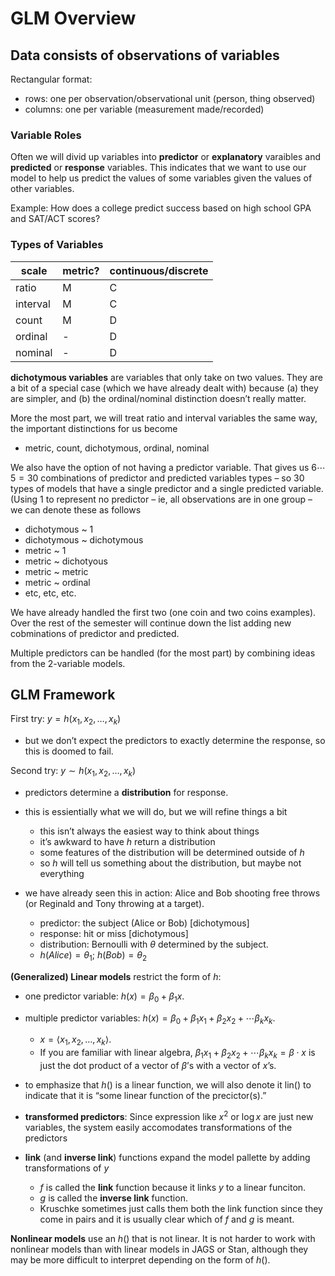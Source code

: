 
# GLM Overview

## Data consists of observations of variables

Rectangular format:

  * rows: one per observation/observational unit (person, thing observed)
  * columns: one per variable (measurement made/recorded)
  
### Variable Roles

Often we will divid up variables into **predictor** or **explanatory** 
varaibles and **predicted** or **response** variables.  This indicates 
that we want to use our model to help us predict the values of some variables
given the values of other variables.

Example: How does a college predict success based on high school GPA and 
SAT/ACT scores?



### Types of Variables

scale     |     metric?    | continuous/discrete
--------- | -------------- | ----------------
ratio     |       M        |        C
interval  |       M        |        C
count     |       M        |        D        
ordinal   |       -        |        D        
nominal   |       -        |        D        

**dichotymous variables** are variables that only take on two values.
They are a bit of a special case (which we have already dealt with) because
(a) they are simpler, and (b) the ordinal/nominal distinction doesn't 
really matter.

More the most part, we will treat ratio and interval variables the same way,
the important distinctions for us become

* metric, count, dichotymous, ordinal, nominal

We also have the option of not having a predictor variable. That gives 
us $6 \cdots 5 = 30$ combinations of predictor and predicted variables types -- 
so 30 types of models that have a single predictor and a single predicted
variable. (Using 1 to represent no predictor 
-- ie, all observations are in one group -- we can denote these as follows

* dichotymous ~ 1
* dichotymous ~ dichotymous
* metric ~ 1
* metric ~ dichotyous
* metric ~ metric
* metric ~ ordinal
* etc, etc, etc.

We have already handled the first two (one coin and two coins examples).
Over the rest of the semester will continue down the list adding new 
cobminations of predictor and predicted.

Multiple predictors can be handled (for the most part) by 
combining ideas from the 2-variable models.
  
## GLM Framework

First try: $y = h(x_1, x_2, \dots, x_k)$

  * but we don't expect the predictors to exactly determine the response,
  so this is doomed to fail.
  
Second try: $y \sim h(x_1, x_2, \dots, x_k)$

* predictors determine a **distribution** for response.
  
* this is essientially what we will do, but we will refine things a bit
    * this isn't always the easiest way to think about things
    * it's awkward to have $h$ return a distribution
    * some features of the distribution will be determined outside of $h$
    * so $h$ will tell us something about the distribution, but maybe
      not everything
      
* we have already seen this in action: Alice and Bob shooting free throws
   (or Reginald and Tony throwing at a target).
   
    * predictor: the subject (Alice or Bob) [dichotymous]
    * response: hit or miss [dichotymous]
    * distribution: Bernoulli with $\theta$ determined by the subject.
    * $h(Alice) = \theta_1$; $h(Bob) = \theta_2$
  
**(Generalized) Linear models** restrict the form of $h$: 

* one predictor variable:  $h(x) = \beta_0 + \beta_1 x$.
* multiple predictor variables: 
  $h(x) = \beta_0 + \beta_1 x_1 + \beta_2 x_2 + \cdots \beta_k x_k$.
    * $x = \langle x_1, x_2, \dots, x_k \rangle$.
    * If you are familiar with linear algebra, 
      $\beta_1 x_1 + \beta_2 x_2 + \cdots \beta_k x_k = \beta \cdot x$
      is just the dot product of a vector of $\beta$'s with a vector of $x$'s.
* to emphasize that $h()$ is a linear function, we will also denote it
  $\mathrm{lin}()$ to indicate that it is 
  "some linear function of the precictor(s)."
  
      
* **transformed predictors**: 
  Since expression like $x^2$ or $\log x$ are just new variables,
  the system easily accomodates transformations of the 
  predictors

* **link** (and **inverse link**) functions expand the model pallette
by adding transformations of $y$

    \begin{align*}
    f(y) &= \mathrm{lin}(x)\\
      y  &= g(\mathrm{lin}(x))
    \end{align*}
    
    * $f$ is called the **link** function because it links $y$ to a linear funciton.
    * $g$ is called the **inverse link** function.  
    * Kruschke sometimes just calls them both the link function since they
    come in pairs and it is usually clear which of $f$ and $g$ is meant.

**Nonlinear models** use an $h()$ that is not linear. It is not harder to 
work with nonlinear models than with linear models in JAGS or Stan, although
they may be more difficult to interpret depending on the form of $h()$.